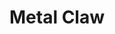 ---
title: "Metal Claw"
meta_title: "Metal Claw craft"
description: "Craft de Metal Claw"
rank: "c"
draft: false
name: "Metal Claw"
recipe_img: "https://wiki.pokexgames.com/images/a/ac/Metal_Claw.png"
level: 50
craft_time: 28800
result: 1
value_npc: 1
ingredients:
  - name: "Armadillo Claw"
    quantity: 8
    item_img: "https://wiki.pokexgames.com/images/f/f6/Armadillo_Claw.png"
    value_npc: 1
  - name: "Earth Ball"
    quantity: 48
    item_img: "https://wiki.pokexgames.com/images/6/61/EarthBall.png"
    value_npc: 1
  - name: "Iron Bar"
    quantity: 8
    item_img: "https://wiki.pokexgames.com/images/6/6c/Iron_Bar.png"
    value_npc: 1
---
